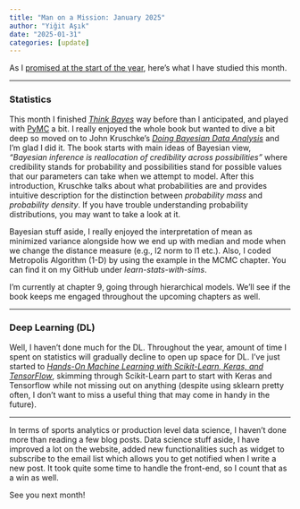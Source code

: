 ```yaml
---
title: "Man on a Mission: January 2025"
author: "Yiğit Aşık"
date: "2025-01-31"
categories: [update]
---
```


As I [promised at the start of the year](https://yigitasik.github.io/posts/Man%20on%20a%20Mission%20-%20Starting%202025/), here's what I have studied this month.

---

### Statistics

This month I finished [*Think Bayes*](https://allendowney.github.io/ThinkBayes2/) way before than I anticipated, and played with [PyMC](https://www.pymc.io/welcome.html) a bit. I really enjoyed the whole book but wanted to dive a bit deep so moved on to John Kruschke's [*Doing Bayesian Data Analysis*](https://www.sciencedirect.com/book/9780124058880/doing-bayesian-data-analysis#book-info) and I'm glad I did it. The book starts with main ideas of Bayesian view, *"Bayesian inference is reallocation of credibility across possibilities"* where credibility stands for probability and possibilities stand for possible values that our parameters can take when we attempt to model. After this introduction, Kruschke talks about what probabilities are and provides intuitive description for the distinction between *probability mass* and *probability density*. If you have trouble understanding probability distributions, you may want to take a look at it.

Bayesian stuff aside, I really enjoyed the interpretation of mean as minimized variance alongside how we end up with median and mode when we change the distance measure (e.g., l2 norm to l1 etc.). Also, I coded Metropolis Algorithm (1-D) by using the example in the MCMC chapter. You can find it on my GitHub under *learn-stats-with-sims*.

I'm currently at chapter 9, going through hierarchical models. We'll see if the book keeps me engaged throughout the upcoming chapters as well.

---

### Deep Learning (DL)

Well, I haven't done much for the DL. Throughout the year, amount of time I spent on statistics will gradually decline to open up space for DL. I've just started to [*Hands-On Machine Learning with Scikit-Learn, Keras, and TensorFlow*](https://www.oreilly.com/library/view/hands-on-machine-learning/9781492032632/), skimming through Scikit-Learn part to start with Keras and Tensorflow while not missing out on anything (despite using sklearn pretty often, I don't want to miss a useful thing that may come in handy in the future).

---

In terms of sports analytics or production level data science, I haven't done more than reading a few blog posts. Data science stuff aside, I have improved a lot on the website, added new functionalities such as widget to subscribe to the email list which allows you to get notified when I write a new post. It took quite some time to handle the front-end, so I count that as a win as well.

See you next month!